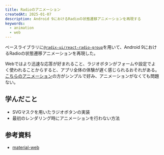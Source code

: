 ```yaml
---
title: Radioのアニメーション
createdAt: 2025-01-07
description: Android 9におけるRadioの状態遷移アニメーションを再現する
keywords:
  - animation
  - web
---
```


ベースライブラリに[`@radix-ui/react-radio-group`](https://www.radix-ui.com/primitives/docs/components/radio-group)を用いて、Android
9におけるRadioの状態遷移アニメーションを再現した。

<ShowcaseCard>
  <RadioAnimationDemo />
</ShowcaseCard>

Webではより迅速な応答が好まれること、ラジオボタンがフォームや設定でよく使われることからすると、アプリ全体の体験が遅く感じられるおそれがある。
[こちらのアニメーション](https://material-web.dev/components/radio/)の方がシンプルで好み、アニメーションがなくても問題ない。

## 学んだこと

- SVGマスクを用いたラジオボタンの実装
- 最初のレンダリング時にアニメーションを行わない方法

## 参考資料

- [material-web](https://github.com/material-components/material-web/tree/main/radio)
